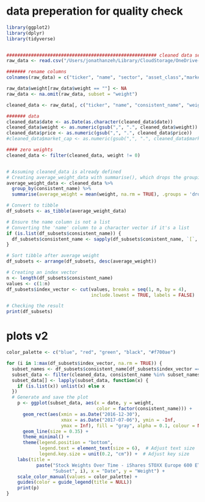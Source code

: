 # data preperation for quality check
```r
library(ggplot2)
library(dplyr)
library(tidyverse)


####################################################### cleaned data set
raw_data <- read.csv("/Users/jonathanzeh/Library/CloudStorage/OneDrive-Personal/RStudio/BA_Thesis/merged_data_sets/stoxx_europe_600_merge_raw.csv")

####### rename columns
colnames(raw_data) = c("ticker", "name", "sector", "asset_class","market_cap", "weight", "nominal_value", "nominal", "price", "country", "stock_exchange","currency","date", "consistent_name")

raw_data$weight[raw_data$weight == ""] <- NA
raw_data <- na.omit(raw_data, subset = "weight")

cleaned_data <- raw_data[, c("ticker", "name", "consistent_name", "weight", "price", "date")]

####### data
cleaned_data$date <- as.Date(as.character(cleaned_data$date))
cleaned_data$weight <- as.numeric(gsub(",", ".", cleaned_data$weight))
cleaned_data$price <- as.numeric(gsub(",", ".", cleaned_data$price))
#cleaned_data$market_cap <- as.numeric(gsub(",", ".", cleaned_data$market_cap))

#### zero weights
cleaned_data <- filter(cleaned_data, weight != 0)


# Assuming cleaned_data is already defined
# Creating average_weight_data with summarise(), which drops the grouping
average_weight_data <- cleaned_data %>%
  group_by(consistent_name) %>%
  summarise(average_weight = mean(weight, na.rm = TRUE), .groups = 'drop')

# Convert to tibble
df_subsets <- as_tibble(average_weight_data)

# Ensure the name column is not a list
# Converting the 'name' column to a character vector if it's a list
if (is.list(df_subsets$consistent_name)) {
  df_subsets$consistent_name <- sapply(df_subsets$conistent_name, `[`, 1)
}

# Sort tibble after average weight
df_subsets <- arrange(df_subsets, desc(average_weight))

# Creating an index vector
n <- length(df_subsets$consistent_name)
values <- c(1:n)
df_subsets$index_vector <- cut(values, breaks = seq(1, n, by = 4), 
                               include.lowest = TRUE, labels = FALSE)

# Checking the result
print(df_subsets)
```

# plots v2
```r
color_palette <- c("blue", "red", "green", "black", "#f700ae")

for (i in 1:max(df_subsets$index_vector, na.rm = TRUE)) {
  subset_names <- df_subsets$consistent_name[df_subsets$index_vector == i]
  subset_data <- filter(cleaned_data, consistent_name %in% subset_names)
  subset_data[] <- lapply(subset_data, function(x) {
    if (is.list(x)) unlist(x) else x
  })
  # Generate and save the plot
    p <- ggplot(subset_data, aes(x = date, y = weight, 
                                 color = factor(consistent_name))) +
      geom_rect(aes(xmin = as.Date("2016-12-30"), 
                    xmax = as.Date("2017-07-06"), ymin = -Inf,
                    ymax = Inf), fill = "gray", alpha = 0.1, colour = NA) +
      geom_line(size = 0.35) +
      theme_minimal() +
      theme(legend.position = "bottom",  
            legend.text = element_text(size = 6),  # Adjust text size
            legend.key.size = unit(0.2, "cm")) +  # Adjust key size
    labs(title = 
           paste("Stock Weights Over Time - iShares STOXX Europe 600 ETF",
                 "Subset", i), x = "Date", y = "Weight") +
    scale_color_manual(values = color_palette) +
    guides(color = guide_legend(title = NULL))
    print(p)
}
```